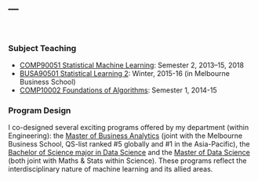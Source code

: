 ---
---

<link rel="stylesheet" href="styles.css" type="text/css">

<br>

### Subject Teaching

* [COMP90051 Statistical Machine Learning](https://handbook.unimelb.edu.au/view/2018/COMP90051): Semester 2, 2013--15, 2018
* [BUSA90501 Statistical Learning 2](https://handbook.unimelb.edu.au/view/2015/BUSA90501): Winter, 2015-16 (in Melbourne Business School)
* [COMP10002 Foundations of Algorithms](https://handbook.unimelb.edu.au/view/2015/COMP10002): Semester 1, 2014-15

### Program Design

I co-designed several exciting programs offered by my department (within Engineering): the [Master of Business Analytics](http://mbs.edu/programs/masterbusinessanalytics/Pages/Master-Business-Analytics.aspx) (joint with the Melbourne Business School, QS-list ranked #5 globally and #1 in the Asia-Pacific), the [Bachelor of Science major in Data Science](http://bsc.unimelb.edu.au/majors/data-science) and the [Master of Data Science](http://science-courses.unimelb.edu.au/study/degrees/master-of-data-science/overview) (both joint with Maths & Stats within Science). These programs reflect the interdisciplinary nature of machine learning and its allied areas.
